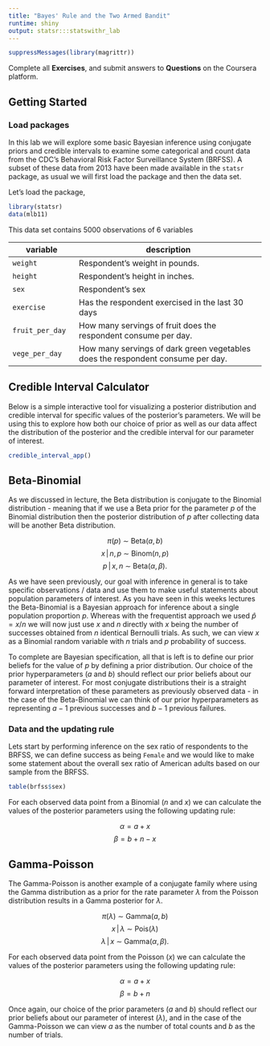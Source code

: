 ```yaml
---
title: "Bayes' Rule and the Two Armed Bandit"
runtime: shiny
output: statsr:::statswithr_lab
---
```


```r
suppressMessages(library(magrittr))
```

<div id="instructions">
Complete all **Exercises**, and submit answers to **Questions** on the Coursera platform.
</div>

## Getting Started

### Load packages

In this lab we will explore some basic Bayesian inference using conjugate priors and credible intervals
to examine some categorical and count data from the CDC's Behavioral Risk Factor Surveillance System (BRFSS). A subset of these data from 2013 have been made available in the `statsr` package, as usual we will first load the package and then the data set. 

Let's load the package,

```r
library(statsr)
data(mlb11)
```

This data set contains 5000 observations of 6 variables

variable         | description
---------------- | ---------------------------------------------
`weight`         |  Respondent's weight in pounds.
`height`         |  Respondent's height in inches.
`sex`            |  Respondent's sex
`exercise`       |  Has the respondent exercised in the last 30 days
`fruit_per_day`  |  How many servings of fruit does the respondent consume per day.
`vege_per_day`   |  How many servings of dark green vegetables does the respondent consume per day.


## Credible Interval Calculator

Below is a simple interactive tool for visualizing a posterior distribution and credible interval for specific values of the posterior's parameters. We will be using this to explore how both our choice of prior as well as our data affect the distribution of the posterior and the credible interval for our parameter of interest.

```r
credible_interval_app()
```

## Beta-Binomial

As we discussed in lecture, the Beta distribution is conjugate to the Binomial distribution - meaning that if we use a Beta prior for the parameter $p$ of the Binomial distribution then the posterior distribution of $p$ after collecting data will be another Beta distribution. 

$$ \pi(p) ~\sim~ \text{Beta}(a,b) $$
$$ x\,|\,n,p ~\sim~ \text{Binom}(n,p) $$
$$ p \,|\, x,n ~\sim~ \text{Beta}(\alpha,\beta).$$

As we have seen previously, our goal with inference in general is to take specific observations / data and use them to make useful statements about population parameters of interest. As you have seen in this weeks lectures the Beta-Binomial is a Bayesian approach for inference about a single population proportion $p$. Whereas with the frequentist approach we used $\hat{p} = x / n$ we will now just use $x$ and $n$ directly with $x$ being the number of successes obtained from $n$ identical Bernoulli trials. As such, we can view $x$ as a Binomial random variable with $n$ trials and $p$ probability of success.
 
To complete are Bayesian specification, all that is left is to define our prior beliefs for the value of $p$ by defining a prior distribution. Our choice of the prior hyperparameters ($a$ and $b$) should reflect our prior beliefs about our parameter of interest. For most conjugate distributions their is a straight forward interpretation of these parameters as previously observed data - in the case of the Beta-Binomial we can think of our prior hyperparameters as representing $a-1$ previous successes and $b-1$ previous failures.

### Data and the updating rule

Lets start by performing inference on the sex ratio of respondents to the BRFSS, we can define success as being `Female` and we would like to make some statement about the overall sex ratio of American adults based on our sample from the BRFSS. 

```r
table(brfss$sex)
```



For each observed data point from a Binomial ($n$ and $x$) we can calculate the values of the posterior parameters using the following updating rule:

$$ \alpha = a + x $$
$$ \beta = b + n - x $$




## Gamma-Poisson

The Gamma-Poisson is another example of a conjugate family where using the Gamma distribution as a prior for the rate parameter $\lambda$ from the Poisson distribution results in a Gamma posterior for $\lambda$.

$$ \pi(\lambda) ~\sim~ \text{Gamma}(a,b) $$
$$ x\,|\,\lambda ~\sim~ \text{Pois}(\lambda) $$
$$ \lambda \,|\, x ~\sim~ \text{Gamma}(\alpha,\beta).$$

For each observed data point from the Poisson ($x$) we can calculate the values of the posterior parameters using the following updating rule:

$$ \alpha = a + x $$
$$ \beta = b + n $$

Once again, our choice of the prior parameters ($a$ and $b$) should reflect our prior beliefs about our parameter of interest ($\lambda$), and in the case of the Gamma-Poisson we can view $a$ as the number of total counts and $b$ as the number of trials.


